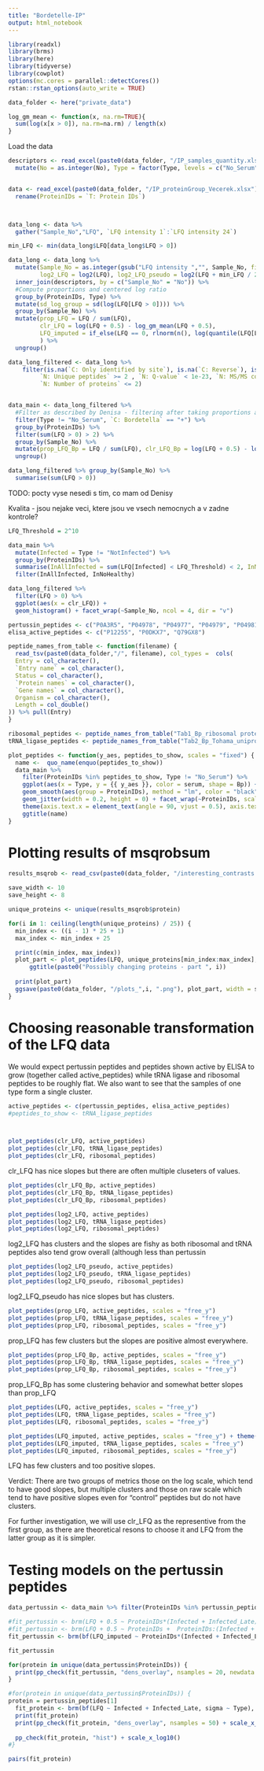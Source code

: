 ```yaml
---
title: "Bordetelle-IP"
output: html_notebook
---
```


```r
library(readxl)
library(brms)
library(here)
library(tidyverse)
library(cowplot)
options(mc.cores = parallel::detectCores())
rstan::rstan_options(auto_write = TRUE)

data_folder <- here("private_data")

log_gm_mean <- function(x, na.rm=TRUE){
  sum(log(x[x > 0]), na.rm=na.rm) / length(x)
}
```

Load the data

```r
descriptors <- read_excel(paste0(data_folder, "/IP_samples_quantity.xlsx"), range = "M2:R26", col_types = "text") %>%
  mutate(No = as.integer(No), Type = factor(Type, levels = c("No_Serum", "Not_Infected", "Infected_Early", "Infected_Late")), Infected = Type %in% c("Infected_Early", "Infected_Late"), Infected_Late = Type == "Infected_Late")


data <- read_excel(paste0(data_folder, "/IP_proteinGroup_Vecerek.xlsx"), range = "A1:AV1301", col_types = c(rep("numeric", 24), rep("text",4), rep("numeric", 15), rep("text",5)), na = c("","NaN"))   %>%
  rename(ProteinIDs = `T: Protein IDs`)



data_long <- data %>% 
  gather("Sample_No","LFQ", `LFQ intensity 1`:`LFQ intensity 24`)

min_LFQ <- min(data_long$LFQ[data_long$LFQ > 0])

data_long <- data_long %>%
  mutate(Sample_No = as.integer(gsub("LFQ intensity ","", Sample_No, fixed = TRUE)),
         log2_LFQ = log2(LFQ), log2_LFQ_pseudo = log2(LFQ + min_LFQ / 20)) %>%
  inner_join(descriptors, by = c("Sample_No" = "No")) %>%
  #Compute proportions and centered log ratio
  group_by(ProteinIDs, Type) %>%
  mutate(sd_log_group = sd(log(LFQ[LFQ > 0]))) %>%
  group_by(Sample_No) %>%
  mutate(prop_LFQ = LFQ / sum(LFQ), 
         clr_LFQ = log(LFQ + 0.5) - log_gm_mean(LFQ + 0.5),
         LFQ_imputed = if_else(LFQ == 0, rlnorm(n(), log(quantile(LFQ[LFQ > 0], 0.05)), median(sd_log_group, na.rm = TRUE)), LFQ)
         ) %>%
  ungroup() 

data_long_filtered <- data_long %>%
    filter(is.na(`C: Only identified by site`), is.na(`C: Reverse`), is.na(`C: Potential contaminant`), 
         `N: Unique peptides` >= 2 , `N: Q-value` < 1e-23, `N: MS/MS count` >=4,
         `N: Number of proteins` <= 2)  


data_main <- data_long_filtered %>% 
  #Filter as described by Denisa - filtering after taking proportions and CLR
  filter(Type != "No_Serum", `C: Bordetella` == "+") %>%
  group_by(ProteinIDs) %>%
  filter(sum(LFQ > 0) > 2) %>%
  group_by(Sample_No) %>%
  mutate(prop_LFQ_Bp = LFQ / sum(LFQ), clr_LFQ_Bp = log(LFQ + 0.5) - log_gm_mean(LFQ + 0.5) ) %>%
  ungroup()

data_long_filtered %>% group_by(Sample_No) %>% 
  summarise(sum(LFQ > 0))

```

TODO: pocty vyse nesedi s tim, co mam od Denisy


Kvalita - jsou nejake veci, ktere jsou ve vsech nemocnych a v zadne kontrole?

```r
LFQ_Threshold = 2^10

data_main %>% 
  mutate(Infected = Type != "NotInfected") %>%
  group_by(ProteinIDs) %>%
  summarise(InAllInfected = sum(LFQ[Infected] < LFQ_Threshold) < 2, InNoHealthy = sum(LFQ[!Infected] < 0) < 1) %>%
  filter(InAllInfected, InNoHealthy)
```

```r
data_long_filtered %>%
  filter(LFQ > 0) %>%
  ggplot(aes(x = clr_LFQ)) +
  geom_histogram() + facet_wrap(~Sample_No, ncol = 4, dir = "v")


```
```r
pertussin_peptides <- c("P0A3R5", "P04978", "P04977", "P04979", "P04981")
elisa_active_peptides <- c("P12255", "P0DKX7", "Q79GX8")

peptide_names_from_table <- function(filename) {
  read_tsv(paste0(data_folder,"/", filename), col_types =  cols(
  Entry = col_character(),
  `Entry name` = col_character(),
  Status = col_character(),
  `Protein names` = col_character(),
  `Gene names` = col_character(),
  Organism = col_character(),
  Length = col_double()
)) %>% pull(Entry)
}

ribosomal_peptides <- peptide_names_from_table("Tab1_Bp_ribosomal proteins_uniprot.txt")
tRNA_ligase_peptides <- peptide_names_from_table("Tab2_Bp_Tohama_uniprot_tRNA_ligase.txt")

```


```r
plot_peptides <- function(y_aes, peptides_to_show, scales = "fixed") {
  name <-  quo_name(enquo(peptides_to_show))
  data_main %>%
    filter(ProteinIDs %in% peptides_to_show, Type != "No_Serum") %>%
    ggplot(aes(x = Type, y = {{ y_aes }}, color = serum, shape = Bp)) + 
    geom_smooth(aes(group = ProteinIDs), method = "lm", color = "black") +
    geom_jitter(width = 0.2, height = 0) + facet_wrap(~ProteinIDs, scales = scales) + 
    theme(axis.text.x = element_text(angle = 90, vjust = 0.5), axis.text.y = element_text(size = 6)) +
    ggtitle(name)
}
```

# Plotting results of msqrobsum

```r
results_msqrob <- read_csv(paste0(data_folder, "/interesting_contrasts.csv"))

save_width <- 10
save_height <- 8

unique_proteins <- unique(results_msqrob$protein)

for(i in 1: ceiling(length(unique_proteins) / 25)) {
  min_index <- ((i - 1) * 25 + 1)
  max_index <- min_index + 25

  print(c(min_index, max_index))
  plot_part <- plot_peptides(LFQ, unique_proteins[min_index:max_index], scales = "free_y") +     
      ggtitle(paste0("Possibly changing proteins - part ", i))
  
  print(plot_part)
  ggsave(paste0(data_folder, "/plots_",i, ".png"), plot_part, width = save_width, height = save_height)
}

```

# Choosing reasonable transformation of the LFQ data

We would expect pertussin peptides and peptides shown active by ELISA to grow (together called active_peptides) while tRNA ligase and ribosomal peptides to be roughly flat. We also want to see that the samples of one type form a single cluster.

```r
active_peptides <- c(pertussin_peptides, elisa_active_peptides)
#peptides_to_show <- tRNA_ligase_peptides



plot_peptides(clr_LFQ, active_peptides)
plot_peptides(clr_LFQ, tRNA_ligase_peptides)
plot_peptides(clr_LFQ, ribosomal_peptides)
```
clr_LFQ has nice slopes but there are often multiple cluseters of values.

```r
plot_peptides(clr_LFQ_Bp, active_peptides)
plot_peptides(clr_LFQ_Bp, tRNA_ligase_peptides)
plot_peptides(clr_LFQ_Bp, ribosomal_peptides)
```

```r
plot_peptides(log2_LFQ, active_peptides)
plot_peptides(log2_LFQ, tRNA_ligase_peptides)
plot_peptides(log2_LFQ, ribosomal_peptides)
```

log2_LFQ has clusters and the slopes are fishy as both ribosomal and tRNA peptides also tend grow overall (although less than pertussin

```r
plot_peptides(log2_LFQ_pseudo, active_peptides)
plot_peptides(log2_LFQ_pseudo, tRNA_ligase_peptides)
plot_peptides(log2_LFQ_pseudo, ribosomal_peptides)
```
log2_LFQ_pseudo has nice slopes but has clusters.

```r
plot_peptides(prop_LFQ, active_peptides, scales = "free_y")
plot_peptides(prop_LFQ, tRNA_ligase_peptides, scales = "free_y")
plot_peptides(prop_LFQ, ribosomal_peptides, scales = "free_y")
```

prop_LFQ has few clusters but the slopes  are positive almost everywhere.

```r
plot_peptides(prop_LFQ_Bp, active_peptides, scales = "free_y")
plot_peptides(prop_LFQ_Bp, tRNA_ligase_peptides, scales = "free_y")
plot_peptides(prop_LFQ_Bp, ribosomal_peptides, scales = "free_y")
```
prop_LFQ_Bp has some clustering behavior and somewhat better slopes than prop_LFQ

```r
plot_peptides(LFQ, active_peptides, scales = "free_y")
plot_peptides(LFQ, tRNA_ligase_peptides, scales = "free_y")
plot_peptides(LFQ, ribosomal_peptides, scales = "free_y")
```

```r
plot_peptides(LFQ_imputed, active_peptides, scales = "free_y") + theme(axis.text.y = element_text())
plot_peptides(LFQ_imputed, tRNA_ligase_peptides, scales = "free_y")
plot_peptides(LFQ_imputed, ribosomal_peptides, scales = "free_y")
```

LFQ has few clusters and too positive slopes.

Verdict: There are two groups of metrics those on the log scale, which tend to have good slopes, but multiple clusters and those on raw scale which tend to have positive slopes even for "control" peptides but do not have clusters.

For further investigation, we will use clr_LFQ as the representive from the first group, as there are theoretical resons to choose it and LFQ from the latter group as it is simpler.


# Testing models on the pertussin peptides

```r
data_pertussin <- data_main %>% filter(ProteinIDs %in% pertussin_peptides) 

#fit_pertussin <- brm(LFQ + 0.5 ~ ProteinIDs*(Infected + Infected_Late), family = "lognormal", data = data_pertussin)
#fit_pertussin <- brm(LFQ + 0.5 ~ ProteinIDs +  ProteinIDs:(Infected + Infected_Late), family = "lognormal", data = data_pertussin)
fit_pertussin <- brm(bf(LFQ_imputed ~ ProteinIDs*(Infected + Infected_Late), sigma ~ ProteinIDs:Type), family = "lognormal", data = data_pertussin)
```
```r
fit_pertussin

for(protein in unique(data_pertussin$ProteinIDs)) {
  print(pp_check(fit_pertussin, "dens_overlay", nsamples = 20, newdata = data_pertussin %>% filter(ProteinIDs == protein)) + scale_x_log10() + ggtitle(protein))
}
```


```r
#for(protein in unique(data_pertussin$ProteinIDs)) {
protein = pertussin_peptides[1]
  fit_protein <- brm(bf(LFQ ~ Infected + Infected_Late, sigma ~ Type), family = "lognormal", data = data_pertussin %>% filter(ProteinIDs == protein))
  print(fit_protein)
  print(pp_check(fit_protein, "dens_overlay", nsamples = 50) + scale_x_log10() + ggtitle(protein))
  
  pp_check(fit_protein, "hist") + scale_x_log10()
#}
```


 ```r
 pairs(fit_protein)
 
 ```













